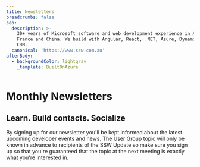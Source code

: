 ```yaml
---
title: Newsletters
breadcrumbs: false
seo:
  description: >-
    30+ years of Microsoft software and web development experience in Australia,
    France and China. We build with Angular, React, .NET, Azure, Dynamics 365
    CRM.
  canonical: 'https://www.ssw.com.au'
afterBody:
  - backgroundColor: lightgray
    _template: BuiltOnAzure
---
```


# Monthly Newsletters

## Learn. Build contacts. Socialize

By signing up for our newsletter you'll be kept informed about the latest upcoming developer events and news. The User Group topic will only be known in advance to recipients of the SSW Update so make sure you sign up so that you're guaranteed that the topic at the next meeting is exactly what you're interested in.

<Citation article="&#x22;I get LOTS of newsletters. I like yours best. It is clean, presented well and works! Thx.&#x22;" author="EILEEN CRAIN - MARKETING MANAGER, MICROSOFT" />

<SubNewsLettersButton headerText="Subscribe to the <span class='font-bold text-sswRed'>SSW Newsletter</span>" subscribeButtonText="Sign Up" />

<NewslettersTable headerText="Past SSW Newsletters" />
